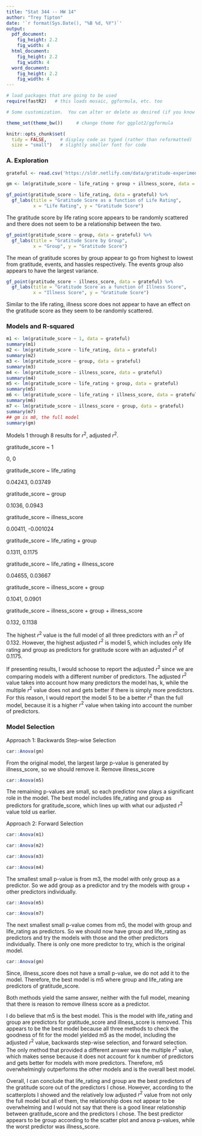 ```yaml
---
title: "Stat 344 -- HW 14"
author: "Trey Tipton"
date: '`r format(Sys.Date(), "%B %d, %Y")`'
output: 
  pdf_document:
    fig_height: 2.2
    fig_width: 4
  html_document:
    fig_height: 2.2
    fig_width: 4
  word_document:
    fig_height: 2.2
    fig_width: 4
---
```


```r
# load packages that are going to be used
require(fastR2)   # this loads mosaic, ggformula, etc. too

# Some customization.  You can alter or delete as desired (if you know what you are doing).

theme_set(theme_bw())     # change theme for ggplot2/ggformula

knitr::opts_chunk$set(
  tidy = FALSE,     # display code as typed (rather than reformatted)
  size = "small")   # slightly smaller font for code
```


<!-- Some macros to make mathematics easier -->

\newcommand{\Prob}{\mathrm{P}}
\newcommand{\intersect}{\;\cap\;}
\newcommand{\union}{\operatorname{\cup}}
\newcommand{\E}{\operatorname{E}}
\newcommand{\Var}{\operatorname{Var}}
\newcommand{\SD}{\operatorname{SD}}

<!-- Put your work below here.  Put text in text chunks, code in R chunks. -->

### A. Exploration

```r
grateful <- read.csv('https://sldr.netlify.com/data/gratitude-experiment.csv')

gm <- lm(gratitude_score ~ life_rating + group + illness_score, data = grateful)
```


```r
gf_point(gratitude_score ~ life_rating, data = grateful) %>%
  gf_labs(title = "Gratitude Score as a function of Life Rating", 
          x = "Life Rating", y = "Gratitude Score")
```

The gratitude score by life rating score appears to be randomly scattered and there does not seem to be a relationship between the two.

```r
gf_point(gratitude_score ~ group, data = grateful) %>%
  gf_labs(title = "Gratitude Score by Group", 
          x = "Group", y = "Gratitude Score")
```

The mean of gratitude scores by group appear to go from highest to lowest from gratitude, events, and hassles respectively. The events group also appears to have the largest variance.

```r
gf_point(gratitude_score ~ illness_score, data = grateful) %>%
  gf_labs(title = "Gratitude Score as a function of Illness Score", 
          x = "Illness Score", y = "Gratitude Score")
```
  
Similar to the life rating, illness score does not appear to have an effect on the gratitude score as they seem to be randomly scattered.

### Models and R-squared

```r
m1 <- lm(gratitude_score ~ 1, data = grateful)
summary(m1)
m2 <- lm(gratitude_score ~ life_rating, data = grateful)
summary(m2)
m3 <- lm(gratitude_score ~ group, data = grateful)
summary(m3)
m4 <- lm(gratitude_score ~ illness_score, data = grateful)
summary(m4)
m5 <- lm(gratitude_score ~ life_rating + group, data = grateful)
summary(m5)
m6 <- lm(gratitude_score ~ life_rating + illness_score, data = grateful)
summary(m6)
m7 <- lm(gratitude_score ~ illness_score + group, data = grateful)
summary(m7)
## gm is m8, the full model
summary(gm)
```

Models 1 through 8 results for $r^2$, adjusted $r^2$.

gratitude_score ~ 1

0, 0

gratitude_score ~ life_rating

0.04243, 0.03749

gratitude_score ~ group

0.1036, 0.0943

gratitude_score ~ illness_score

0.00411, -0.001024

gratitude_score ~ life_rating + group

0.1311, 0.1175

gratitude_score ~ life_rating + illness_score

0.04655, 0.03667

gratitude_score ~ illness_score + group

0.1041, 0.0901

gratitude_score ~ illness_score + group + illness_score

0.132, 0.1138

The highest $r^2$ value is the full model of all three predictors with an $r^2$ of 0.132. However, the highest adjusted $r^2$ is model 5, which includes only life rating and group as predictors for gratitude score with an adjusted $r^2$ of 0.1175.

If presenting results, I would schoose to report the adjusted $r^2$ since we are comparing models with a different number of predictors. The adjusted $r^2$ value takes into account how many predictors the model has, k, while the multiple $r^2$ value does not and gets better if there is simply more predictors. For this reason, I would report the model 5 to be a better $r^2$ than the full model, because it is a higher $r^2$ value when taking into account the number of predictors.

### Model Selection

Approach 1: Backwards Step-wise Selection

```r
car::Anova(gm)
```

From the original model, the largest large p-value is generated by illness_score, so we should remove it.
Remove illness_score

```r
car::Anova(m5)
```

The remaining p-values are small, so each predictor now plays a significant role in the model.  The best model includes life_rating and group as predictors for gratitude_score, which lines up with what our adjusted $r^2$ value told us earlier.


Approach 2: Forward Selection

```r
car::Anova(m1)

car::Anova(m2)

car::Anova(m3)

car::Anova(m4)
```

The smallest small p-value is from m3, the model with only group as a predictor. So we add group as a predictor and try the models with group + other predictors individually.

```r
car::Anova(m5)

car::Anova(m7)
```

The next smallest small p-value comes from m5, the model with group and life_rating as predictors. So we should now have group and life_rating as predictors and try the models with those and the other predictors individually. There is only one more predictor to try, which is the original model.

```r
car::Anova(gm)
```

Since, illness_score does not have a small p-value, we do not add it to the model. Therefore, the best model is m5 where group and life_rating are predictors of gratitude_score.

Both methods yield the same answer, neither with the full model, meaning that there is reason to remove illness score as a predictor.

I do believe that m5 is the best model. This is the model with life_rating and group are predictors for gratitude_score and illness_score is removed. This appears to be the best model because all three methods to check the goodness of fit for the model yielded m5 as the model, including the adjusted $r^2$ value, backwards step-wise selection, and forward selection. The only method that provided a different answer was the multiple $r^2$ value, which makes sense because it does not account for k number of predictors and gets better for models with more predictors. Therefore, m5 overwhelmingly outperforms the other models and is the overall best model.

Overall, I can conclude that life_rating and group are the best predictors of the gratitude score out of the predictors I chose. However, according to the scatterplots I showed and the relatively low adjusted $r^2$ value from not only the full model but all of them, the relationship does not appear to be overwhelming and I would not say that there is a good linear relationship between gratitude_score and the predictors I chose. The best predictor appears to be group according to the scatter plot and anova p-values, while the worst predictor was illness_score. 



